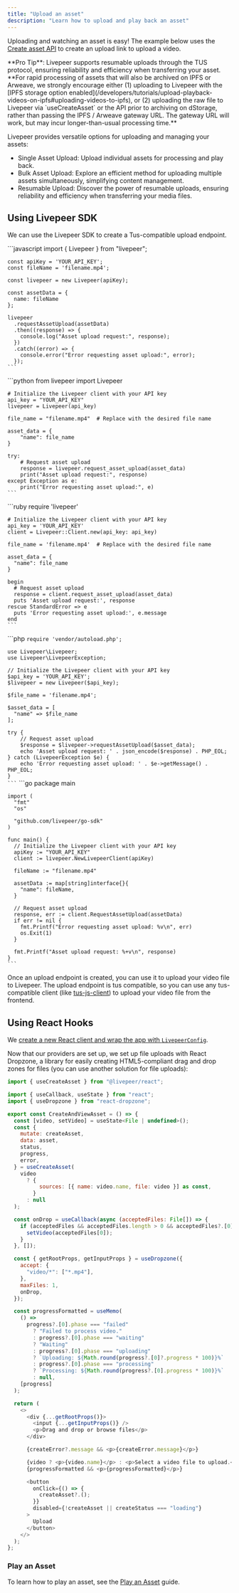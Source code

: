```yaml
---
title: "Upload an asset"
description: "Learn how to upload and play back an asset"
---
```


Uploading and watching an asset is easy! The example below uses the
[Create asset API](/api-reference/asset/upload) to create an upload link to
upload a video.

<Info>
  **Pro Tip**: Livepeer supports resumable uploads through the TUS protocol,
  ensuring reliability and efficiency when transferring your asset.
</Info>

<Info>
  **For rapid processing of assets that will also be archived on IPFS or
  Arweave, we strongly encourage either (1) uploading to Livepeer with the [IPFS
  storage option
  enabled](/developers/tutorials/upload-playback-videos-on-ipfs#uploading-videos-to-ipfs),
  or (2) uploading the raw file to Livepeer via `useCreateAsset` or the API
  prior to archiving on dStorage, rather than passing the IPFS / Arweave gateway
  URL. The gateway URL will work, but may incur longer-than-usual processing
  time.**
</Info>

Livepeer provides versatile options for uploading and managing your assets:

- Single Asset Upload: Upload individual assets for processing and play back.
- Bulk Asset Upload: Explore an efficient method for uploading multiple assets
  simultaneously, simplifying content management.
- Resumable Upload: Discover the power of resumable uploads, ensuring
  reliability and efficiency when transferring your media files.

## Using Livepeer SDK

We can use the Livepeer SDK to create a Tus-compatible upload endpoint.

<Tabs>
  <Tab title="Node.js">
    ```javascript
    import { Livepeer } from "livepeer";

    const apiKey = 'YOUR_API_KEY';
    const fileName = 'filename.mp4';

    const livepeer = new Livepeer(apiKey);

    const assetData = {
      name: fileName
    };

    livepeer
      .requestAssetUpload(assetData)
      .then((response) => {
        console.log("Asset upload request:", response);
      })
      .catch((error) => {
        console.error("Error requesting asset upload:", error);
      });
    ```

  </Tab>

  <Tab title="Python">
    ```python
    from livepeer import Livepeer

    # Initialize the Livepeer client with your API key
    api_key = "YOUR_API_KEY"
    livepeer = Livepeer(api_key)

    file_name = "filename.mp4"  # Replace with the desired file name

    asset_data = {
        "name": file_name
    }

    try:
        # Request asset upload
        response = livepeer.request_asset_upload(asset_data)
        print("Asset upload request:", response)
    except Exception as e:
        print("Error requesting asset upload:", e)
    ```

  </Tab>

  <Tab title="Ruby">
    ```ruby
    require 'livepeer'

    # Initialize the Livepeer client with your API key
    api_key = 'YOUR_API_KEY'
    client = Livepeer::Client.new(api_key: api_key)

    file_name = 'filename.mp4'  # Replace with the desired file name

    asset_data = {
      "name": file_name
    }

    begin
      # Request asset upload
      response = client.request_asset_upload(asset_data)
      puts 'Asset upload request:', response
    rescue StandardError => e
      puts 'Error requesting asset upload:', e.message
    end
    ```

  </Tab>

  <Tab title="PHP">
    ```php
    <?php

    require 'vendor/autoload.php';

    use Livepeer\Livepeer;
    use Livepeer\LivepeerException;

    // Initialize the Livepeer client with your API key
    $api_key = 'YOUR_API_KEY';
    $livepeer = new Livepeer($api_key);

    $file_name = 'filename.mp4';

    $asset_data = [
      "name" => $file_name
    ];

    try {
        // Request asset upload
        $response = $livepeer->requestAssetUpload($asset_data);
        echo 'Asset upload request: ' . json_encode($response) . PHP_EOL;
    } catch (LivepeerException $e) {
        echo 'Error requesting asset upload: ' . $e->getMessage() . PHP_EOL;
    }
    ```

  </Tab>

  <Tab title="Go">
    ```go
    package main

    import (
      "fmt"
      "os"

      "github.com/livepeer/go-sdk"
    )

    func main() {
      // Initialize the Livepeer client with your API key
      apiKey := "YOUR_API_KEY"
      client := livepeer.NewLivepeerClient(apiKey)

      fileName := "filename.mp4"

      assetData := map[string]interface{}{
        "name": fileName,
      }

      // Request asset upload
      response, err := client.RequestAssetUpload(assetData)
      if err != nil {
        fmt.Printf("Error requesting asset upload: %v\n", err)
        os.Exit(1)
      }

      fmt.Printf("Asset upload request: %+v\n", response)
    }
    ```

  </Tab>
</Tabs>

Once an upload endpoint is created, you can use it to upload your video file to
Livepeer. The upload endpoint is tus compatible, so you can use any
tus-compatible client (like
[tus-js-client](https://github.com/tus/tus-js-client)) to upload your video file
from the frontend.

## Using React Hooks

We
[create a new React client and wrap the app with `LivepeerConfig`](/kit/getting-started).

Now that our providers are set up, we set up file uploads with React Dropzone, a
library for easily creating HTML5-compliant drag and drop zones for files (you
can use another solution for file uploads):

```js
import { useCreateAsset } from "@livepeer/react";

import { useCallback, useState } from "react";
import { useDropzone } from "react-dropzone";

export const CreateAndViewAsset = () => {
  const [video, setVideo] = useState<File | undefined>();
  const {
    mutate: createAsset,
    data: asset,
    status,
    progress,
    error,
  } = useCreateAsset(
    video
      ? {
          sources: [{ name: video.name, file: video }] as const,
        }
      : null
  );

  const onDrop = useCallback(async (acceptedFiles: File[]) => {
    if (acceptedFiles && acceptedFiles.length > 0 && acceptedFiles?.[0]) {
      setVideo(acceptedFiles[0]);
    }
  }, []);

  const { getRootProps, getInputProps } = useDropzone({
    accept: {
      "video/*": ["*.mp4"],
    },
    maxFiles: 1,
    onDrop,
  });

  const progressFormatted = useMemo(
    () =>
      progress?.[0].phase === "failed"
        ? "Failed to process video."
        : progress?.[0].phase === "waiting"
        ? "Waiting"
        : progress?.[0].phase === "uploading"
        ? `Uploading: ${Math.round(progress?.[0]?.progress * 100)}%`
        : progress?.[0].phase === "processing"
        ? `Processing: ${Math.round(progress?.[0].progress * 100)}%`
        : null,
    [progress]
  );

  return (
    <>
      <div {...getRootProps()}>
        <input {...getInputProps()} />
        <p>Drag and drop or browse files</p>
      </div>

      {createError?.message && <p>{createError.message}</p>}

      {video ? <p>{video.name}</p> : <p>Select a video file to upload.</p>}
      {progressFormatted && <p>{progressFormatted}</p>}

      <button
        onClick={() => {
          createAsset?.();
        }}
        disabled={!createAsset || createStatus === "loading"}
      >
        Upload
      </button>
    </>
  );
};
```

### Play an Asset

To learn how to play an asset, see the
[Play an Asset](/developers/guides/playback-an-asset) guide.
